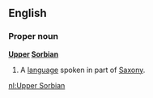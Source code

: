 ==English==
===Proper noun===
'''[[Upper]] [[Sorbian]]'''
{{wikipedia}}
#A [[language]] spoken in part of [[Saxony]].

[[nl:Upper Sorbian]]